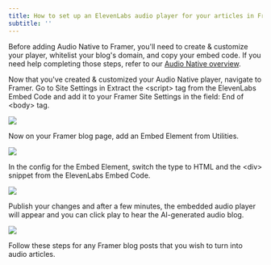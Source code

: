 ```yaml
---
title: How to set up an ElevenLabs audio player for your articles in Framer
subtitle: ''
---
```


Before adding Audio Native to Framer, you'll need to create & customize your player, whitelist your blog's domain, and copy your embed code. If you need help completing those steps, refer to our [Audio Native overview](https://elevenlabs.io/docs/audio-native/overview).

Now that you've created & customized your Audio Native player, navigate to Framer. Go to Site Settings in Extract the &lt;script&gt; tag from the ElevenLabs Embed Code and add it to your Framer Site Settings in the field: End of &lt;body&gt; tag.

<img src="../../product/audio-native/images/framer_an_1.webp" />

Now on your Framer blog page, add an Embed Element from Utilities.

<img src="../../product/audio-native/images/framer_an_2.webp" />

In the config for the Embed Element, switch the type to HTML and the &lt;div&gt; snippet from the ElevenLabs Embed Code.

<img src="../../product/audio-native/images/framer_an_3.webp" />

Publish your changes and after a few minutes, the embedded audio player will appear and you can click play to hear the AI-generated audio blog.

<img src="../../product/audio-native/images/framer_an_4.webp" />

Follow these steps for any Framer blog posts that you wish to turn into audio articles.
